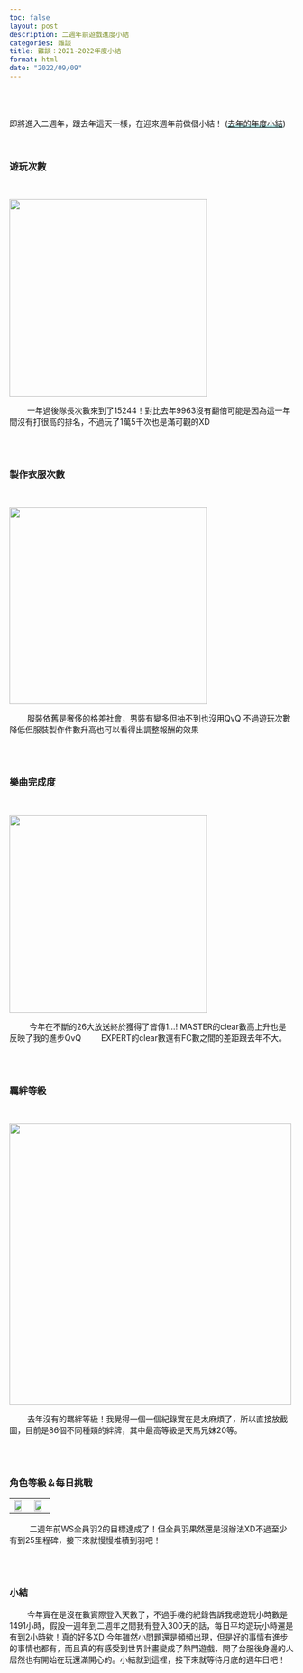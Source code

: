 ```yaml
---
toc: false
layout: post
description: 二週年前遊戲進度小結
categories: 雜談
title: 雜談：2021-2022年度小結
format: html
date: "2022/09/09"
---
```


<br><br><br>
即將進入二週年，跟去年這天一樣，在迎來週年前做個小結！
(<a href="https://adowaiii.github.io/DowaSekai/%E9%9B%9C%E8%AB%87/2021/09/09/2020~2021%E5%B9%B4%E5%BA%A6%E5%B0%8F%E7%B5%90.html" style="color:balck !important;background:linear-gradient(180deg, transparent 70%, #B5EAEA 50%) !important;">去年的年度小結</a>)

<br>

### 遊玩次數
<br>

<img src="https://lh3.googleusercontent.com/pw/AL9nZEUs416HixaAmqD8mR5ioiVt9B_XWL_fA9SKLWQrJXZwozbifWfUb6IF-a51ilwUdo0RrZ862ZYuhbrAtjZKa1pXuLpmGahcJ6oDdAZlQltZtH6V0J7OzSQlYV_Pym7z48lPWeGkQK2nCEQ-MSI2QWtPSA=w563-h496-no?authuser=0" width="350" style="display: block;margin-left: auto;margin-left: auto;margin-right: auto;">

&nbsp;&nbsp;&nbsp;&nbsp;&nbsp;&nbsp;&nbsp;&nbsp;一年過後隊長次數來到了15244！對比去年9963沒有翻倍可能是因為這一年間沒有打很高的排名，不過玩了1萬5千次也是滿可觀的XD


<br><br>

### 製作衣服次數
<br>

<img src="https://lh3.googleusercontent.com/pw/AL9nZEVwqcmFIyx5JSO3eXs8tSjfaSzl65eGBS7HzWOBdhFJWO1kaZgG5ZidyfNoYInLKRz526OZs8P_QyW8LHQ1IIupec4SoLVh87Q8A1bqidV6Z5qMNt7ZX1hhEWQsEXVgK09hG1bhWk4SE-6Cc76_fLvDsA=w562-h490-no?authuser=0" width="350"  style="display: block;margin-left: auto;margin-left: auto;margin-right: auto;">

&nbsp;&nbsp;&nbsp;&nbsp;&nbsp;&nbsp;&nbsp;&nbsp;服裝依舊是奢侈的格差社會，男裝有變多但抽不到也沒用QvQ 不過遊玩次數降低但服裝製作件數升高也可以看得出調整報酬的效果

<br><br>

### 樂曲完成度
<br>

<img src="https://lh3.googleusercontent.com/pw/AL9nZEWSdxQmIbRsqxf_4XdhARC0hktKS3fvNfKsJDIJvR2RKIN9GlmY3nYky-_-Wh2IWg_o-AIGqavwDAbypAR6TCJDVBR8qoYYm5qSOsu97FrJrzjiuv69vd7uQSzLAyFje8Yv1MBUydT4H9fDMfqCE7bmYQ=w1229-h533-no?authuser=0" width="350"  style="display: block;margin-left: auto;margin-left: auto;margin-right: auto;">


&nbsp;&nbsp;&nbsp;&nbsp;&nbsp;&nbsp;&nbsp;&nbsp; 今年在不斷的26大放送終於獲得了皆傳1...! MASTER的clear數高上升也是反映了我的進步QvQ
&nbsp;&nbsp;&nbsp;&nbsp;&nbsp;&nbsp;&nbsp;&nbsp;EXPERT的clear數還有FC數之間的差距跟去年不大。

<br><br>

### 羈絆等級
<br>

<img src="https://lh3.googleusercontent.com/pw/AL9nZEWbkraoU4N41xvHfmdtFtl7PYMVHNlTXk9ugZMF20ingIAgG5YRPgAcbAU6T9OFxVEC3OC9hLE7fp5cbeZddueCPRS4Y973RLcF26GPxgefSe6H88Zu5c4p9X009Bs3DsXQBR12Y4u_TT0O61xXZa_Fjw=w1830-h813-no?authuser=0" width="500"  style="display: block;margin-left: auto;margin-left: auto;margin-right: auto;">


&nbsp;&nbsp;&nbsp;&nbsp;&nbsp;&nbsp;&nbsp;&nbsp;去年沒有的羈絆等級！我覺得一個一個紀錄實在是太麻煩了，所以直接放截圖，目前是86個不同種類的絆牌，其中最高等級是天馬兄妹20等。

<br><br>

### 角色等級＆每日挑戰


<table style="display: block;margin-left: auto;margin-left: auto;margin-right: auto;">
	<tr style="border:none;">
		<td style="border:none;">
			<img src="https://lh3.googleusercontent.com/pw/AL9nZEV6OXT26ufkYTcAmcVUPMSLDxISS9xJkkIPJ76AEQPT1zieVmRAowYRvsdZgAOxko9MqDySutaoTUYVl10psC_s0yOrPvAH3OXNqdITAZCyHAuapUX8qcBNXUcOq5SvtwCT6POwTeBvrGc7DlO9SMjnow=w965-h862-no?authuser=0" style="width:80% !important;">
		</td>
		<td style="border:none;">
			<img src="https://lh3.googleusercontent.com/pw/AL9nZEW1Zsx2-CPfLQNCNKDNQRsapLuTAloPW1bQEeAzgjmBy9xPGdlE3H92Co4Dphsy18wd-6CuCkYOkMyL5CgaR4wXgLZqx2TiKiJP8EO8qBX_GXCnLaOcihotLAbqqhkf4h1yzglGoO76PxWimLrS0AXujQ=w963-h862-no?authuser=0" style="width:80% !important;">
		</td>
	</tr>
</table>

&nbsp;&nbsp;&nbsp;&nbsp;&nbsp;&nbsp;&nbsp;&nbsp; 二週年前WS全員羽2的目標達成了！但全員羽果然還是沒辦法XD不過至少有到25里程碑，接下來就慢慢堆積到羽吧！

<br><br>

### 小結

&nbsp;&nbsp;&nbsp;&nbsp;&nbsp;&nbsp;&nbsp;&nbsp;今年實在是沒在數實際登入天數了，不過手機的紀錄告訴我總遊玩小時數是1491小時，假設一週年到二週年之間我有登入300天的話，每日平均遊玩小時還是有到2小時欸！真的好多XD 今年雖然小問題還是頻頻出現，但是好的事情有進步的事情也都有，而且真的有感受到世界計畫變成了熱門遊戲，開了台服後身邊的人居然也有開始在玩還滿開心的。小結就到這裡，接下來就等待月底的週年日吧！
